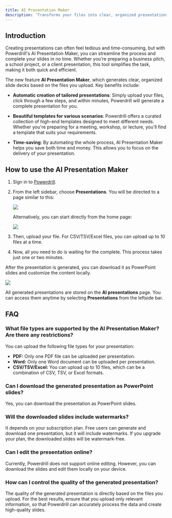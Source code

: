 ```yaml
---
title: AI Presentation Maker
description: 'Transforms your files into clear, organized presentations, reducing hours of work to minutes'
---
```



## Introduction

Creating presentations can often feel tedious and time-consuming, but with Powerdrill's AI Presentation Maker, you can streamline the process and complete your slides in no time. Whether you're preparing a business pitch, a school project, or a client presentation, this tool simplifies the task, making it both quick and efficient.


The new feature **AI Presentation Maker**, which generates clear, organized slide decks based on the files you upload. Key benefits include:

- **Automatic creation of tailored presentations**: Simply upload your files, click through a few steps, and within minutes, Powerdrill will generate a complete presentation for you.

- **Beautiful templates for various scenarios**: Powerdrill offers a curated collection of high-end templates designed to meet different needs. Whether you're preparing for a meeting, workshop, or lecture, you'll find a template that suits your requirements.

- **Time-saving**: By automating the whole process, AI Presentation Maker helps you save both time and money. This allows you to focus on the delivery of your presentation.



## How to use the AI Presentation Maker

1. Sign in to [Powerdrill](https://powerdrill.ai).

2. From the left sidebar, choose **Presentations**. You will be directed to a page similar to this:

    <Frame>
      <img src="/images/new-pre.png" style={{ borderRadius: '0.5rem' }} />
    </Frame>

    Alternatively, you can start directly from the home page:

    <Frame>
      <img src="/images/homepage.png" style={{ borderRadius: '0.5rem' }} />
    </Frame>

3. Then, upload your file. For CSV/TSV/Excel files, you can upload up to 10 files at a time.

4. Now, all you need to do is waiting for the complete. This process takes just one or two minutes.

After the presentation is generated, you can download it as PowerPoint slides and customize the content locally.

<Frame>
  <img src="/images/download-ppt.png" style={{ borderRadius: '0.5rem' }} />
</Frame>

All generated presentations are stored on the **AI presentations** page. You can access them anytime by selecting **Presentations** from the leftside bar.


## FAQ

### What file types are supported by the AI Presentation Maker? Are there any restrictions?

You can upload the following file types for your presentation:

- **PDF:** Only one PDF file can be uploaded per presentation.
- **Word:** Only one Word document can be uploaded per presentation.
- **CSV/TSV/Excel:** You can upload up to 10 files, which can be a combination of CSV, TSV, or Excel formats.

### Can I download the generated presentation as PowerPoint slides?

Yes, you can download the presentation as PowerPoint slides.

### Will the downloaded slides include watermarks?

It depends on your subscription plan. Free users can generate and download one presentation, but it will include watermarks. If you upgrade your plan, the downloaded slides will be watermark-free.

### Can I edit the presentation online?

Currently, Powerdrill does not support online editing. However, you can download the slides and edit them locally on your device.

### How can I control the quality of the generated presentation?

The quality of the generated presentation is directly based on the files you upload. For the best results, ensure that you upload only relevant information, so that Powerdrill can accurately process the data and create high-quality slides.



